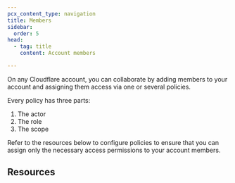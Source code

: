 ```yaml
---
pcx_content_type: navigation
title: Members
sidebar:
  order: 5
head:
  - tag: title
    content: Account members

---
```



On any Cloudflare account, you can collaborate by adding members to your account and assigning them access via one or several policies.

Every policy has three parts:

1. The actor
2. The role
3. The scope

Refer to the resources below to configure policies to ensure that you can assign only the necessary access permissions to your account members.

## Resources

<DirectoryListing />
